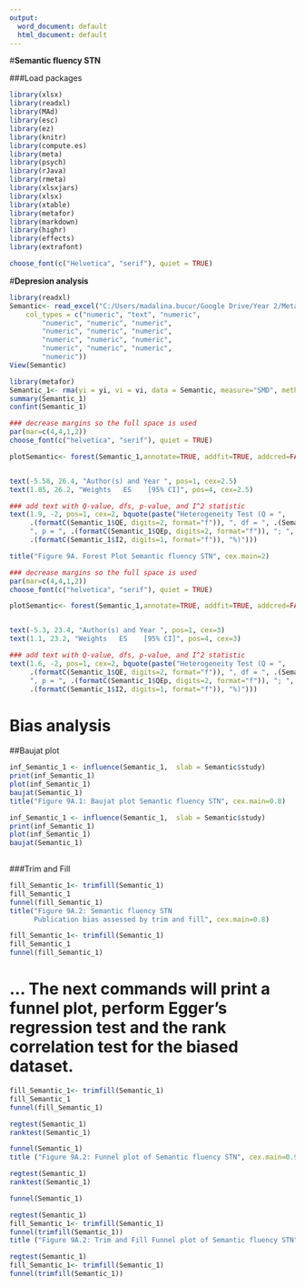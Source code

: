 ```yaml
---
output:
  word_document: default
  html_document: default
---
```




#**Semantic fluency STN**

###Load packages


```r
library(xlsx)
library(readxl)
library(MAd)
library(esc)
library(ez)
library(knitr)
library(compute.es)
library(meta)
library(psych)
library(rJava)
library(rmeta)
library(xlsxjars)
library(xlsx)
library(xtable)
library(metafor)
library(markdown)
library(highr)
library(effects)
library(extrafont)
```



```r
choose_font(c("Helvetica", "serif"), quiet = TRUE)
```

#**Depresion analysis**

```r

library(readxl)
Semantic<- read_excel("C:/Users/madalina.bucur/Google Drive/Year 2/Meta 4/0.5 R data all/Semantic fluency_7B.xlsx", 
    col_types = c("numeric", "text", "numeric", 
        "numeric", "numeric", "numeric", 
        "numeric", "numeric", "numeric", 
        "numeric", "numeric", "numeric", 
        "numeric", "numeric", "numeric", 
        "numeric"))
View(Semantic)
```




```r
library(metafor)
Semantic_1<- rma(yi = yi, vi = vi, data = Semantic, measure="SMD", method="REML",  slab = Semantic$study)
summary(Semantic_1)
confint(Semantic_1)
```





```r
### decrease margins so the full space is used
par(mar=c(4,4,1,2))
choose_font(c("helvetica", "serif"), quiet = TRUE)

plotSemantic<- forest(Semantic_1,annotate=TRUE, addfit=TRUE, addcred=FALSE, showweights=TRUE, xlim = c(-6, 3),  cex=2.5,  ylim=c(-2,26.8), order=order(Semantic$ID), alim=c(-5,1), mlab="", slab = Semantic$study, efac = 1.5, top=2)


text(-5.58, 26.4, "Author(s) and Year ", pos=1, cex=2.5)
text(1.85, 26.2, "Weights   ES    [95% CI]", pos=4, cex=2.5)

### add text with Q-value, dfs, p-value, and I^2 statistic
text(1.9, -2, pos=1, cex=2, bquote(paste("Heterogeneity Test (Q = ",
     .(formatC(Semantic_1$QE, digits=2, format="f")), ", df = ", .(Semantic_1$k - Semantic_1$p),
     ", p = ", .(formatC(Semantic_1$QEp, digits=2, format="f")), "; ", I^2, " = ",
     .(formatC(Semantic_1$I2, digits=1, format="f")), "%)")))

title("Figure 9A. Forest Plot Semantic fluency STN", cex.main=2)
```




```r
### decrease margins so the full space is used
par(mar=c(4,4,1,2))
choose_font(c("helvetica", "serif"), quiet = TRUE)

plotSemantic<- forest(Semantic_1,annotate=TRUE, addfit=TRUE, addcred=FALSE, showweights=TRUE, xlim = c(-6, 3),  cex=3,  ylim=c(-2,23.8), order=order(Semantic$ID), alim=c(-5,1), mlab="", slab = Semantic$study, efac = 1.5, top=2)


text(-5.3, 23.4, "Author(s) and Year ", pos=1, cex=3)
text(1.1, 23.2, "Weights   ES    [95% CI]", pos=4, cex=3)

### add text with Q-value, dfs, p-value, and I^2 statistic
text(1.6, -2, pos=1, cex=2, bquote(paste("Heterogeneity Test (Q = ",
     .(formatC(Semantic_1$QE, digits=2, format="f")), ", df = ", .(Semantic_1$k - Semantic_1$p),
     ", p = ", .(formatC(Semantic_1$QEp, digits=2, format="f")), "; ", I^2, " = ",
     .(formatC(Semantic_1$I2, digits=1, format="f")), "%)")))

```


# Bias analysis 

##Baujat plot
```r
inf_Semantic_1 <- influence(Semantic_1,  slab = Semantic$study)
print(inf_Semantic_1)
plot(inf_Semantic_1)
baujat(Semantic_1)
title("Figure 9A.1: Baujat plot Semantic fluency STN", cex.main=0.8) 
```


```r
inf_Semantic_1 <- influence(Semantic_1,  slab = Semantic$study)
print(inf_Semantic_1)
plot(inf_Semantic_1)
baujat(Semantic_1)
 
```
###Trim and Fill

```r

fill_Semantic_1<- trimfill(Semantic_1)
fill_Semantic_1
funnel(fill_Semantic_1)
title("Figure 9A.2: Semantic fluency STN
      Publication bias assessed by trim and fill", cex.main=0.8)
```

```r

fill_Semantic_1<- trimfill(Semantic_1)
fill_Semantic_1
funnel(fill_Semantic_1)

```
# ... The next commands will print a funnel plot, perform Egger's regression test and the rank correlation test for the biased dataset.

```r

fill_Semantic_1<- trimfill(Semantic_1)
fill_Semantic_1
funnel(fill_Semantic_1)
```

```r

regtest(Semantic_1) 
ranktest(Semantic_1) 

funnel(Semantic_1)
title ("Figure 9A.2: Funnel plot of Semantic fluency STN", cex.main=0.9) 
```

```r

regtest(Semantic_1) 
ranktest(Semantic_1) 

funnel(Semantic_1)
```

```r
regtest(Semantic_1)
fill_Semantic_1<- trimfill(Semantic_1)
funnel(trimfill(Semantic_1))
title ("Figure 9A.2: Trim and Fill Funnel plot of Semantic fluency STN", cex.main=0.9) 
```

```r
regtest(Semantic_1)
fill_Semantic_1<- trimfill(Semantic_1)
funnel(trimfill(Semantic_1))

```